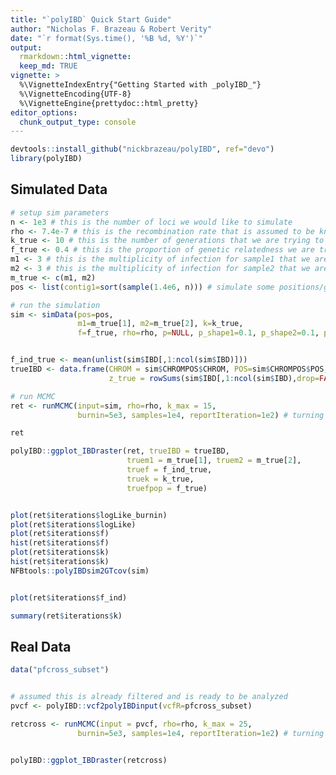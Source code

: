 ```yaml
---
title: "`polyIBD` Quick Start Guide"
author: "Nicholas F. Brazeau & Robert Verity"
date: "`r format(Sys.time(), '%B %d, %Y')`"
output:
  rmarkdown::html_vignette:
  keep_md: TRUE
vignette: >
  %\VignetteIndexEntry{"Getting Started with _polyIBD_"}
  %\VignetteEncoding{UTF-8}
  %\VignetteEngine{prettydoc::html_pretty}
editor_options: 
  chunk_output_type: console
---
```



```r
devtools::install_github("nickbrazeau/polyIBD", ref="devo")
library(polyIBD)

```

## Simulated Data 
```r
# setup sim parameters
n <- 1e3 # this is the number of loci we would like to simulate
rho <- 7.4e-7 # this is the recombination rate that is assumed to be known
k_true <- 10 # this is the number of generations that we are trying to infer
f_true <- 0.4 # this is the proportion of genetic relatedness we are trying to infer 
m1 <- 3 # this is the multiplicity of infection for sample1 that we are trying to infer
m2 <- 3 # this is the multiplicity of infection for sample2 that we are trying to infer
m_true <- c(m1, m2)
pos <- list(contig1=sort(sample(1.4e6, n))) # simulate some positions/genomic coordinates

# run the simulation 
sim <- simData(pos=pos, 
               m1=m_true[1], m2=m_true[2], k=k_true,
               f=f_true, rho=rho, p=NULL, p_shape1=0.1, p_shape2=0.1, propMissing = 0)


f_ind_true <- mean(unlist(sim$IBD[,1:ncol(sim$IBD)]))
trueIBD <- data.frame(CHROM = sim$CHROMPOS$CHROM, POS=sim$CHROMPOS$POS,
                      z_true = rowSums(sim$IBD[,1:ncol(sim$IBD),drop=FALSE]))

# run MCMC 
ret <- runMCMC(input=sim, rho=rho, k_max = 15,
               burnin=5e3, samples=1e4, reportIteration=1e2) # turning off report iteration for space

ret 

polyIBD::ggplot_IBDraster(ret, trueIBD = trueIBD,
                          truem1 = m_true[1], truem2 = m_true[2],
                          truef = f_ind_true,
                          truek = k_true,
                          truefpop = f_true)



```
```r
plot(ret$iterations$logLike_burnin)
plot(ret$iterations$logLike)
plot(ret$iterations$f)
hist(ret$iterations$f)
plot(ret$iterations$k)
hist(ret$iterations$k)
NFBtools::polyIBDsim2GTcov(sim)


plot(ret$iterations$f_ind)

summary(ret$iterations$k)

```



## Real Data 
```r
data("pfcross_subset")


# assumed this is already filtered and is ready to be analyzed
pvcf <- polyIBD::vcf2polyIBDinput(vcfR=pfcross_subset)

retcross <- runMCMC(input = pvcf, rho=rho, k_max = 25,
               burnin=5e3, samples=1e4, reportIteration=1e2) # turning off report iteration for space


polyIBD::ggplot_IBDraster(retcross)




```

